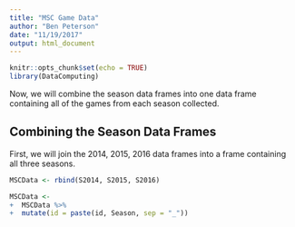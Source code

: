 ```yaml
---
title: "MSC Game Data"
author: "Ben Peterson"
date: "11/19/2017"
output: html_document
---
```


```r
knitr::opts_chunk$set(echo = TRUE)
library(DataComputing)
```

Now, we will combine the season data frames into one data frame containing all
of the games from each season collected.

## Combining the Season Data Frames

First, we will join the 2014, 2015, 2016 data frames into a frame containing all three seasons.

```r
MSCData <- rbind(S2014, S2015, S2016)

MSCData <-
+  MSCData %>% 
+  mutate(id = paste(id, Season, sep = "_"))
```

